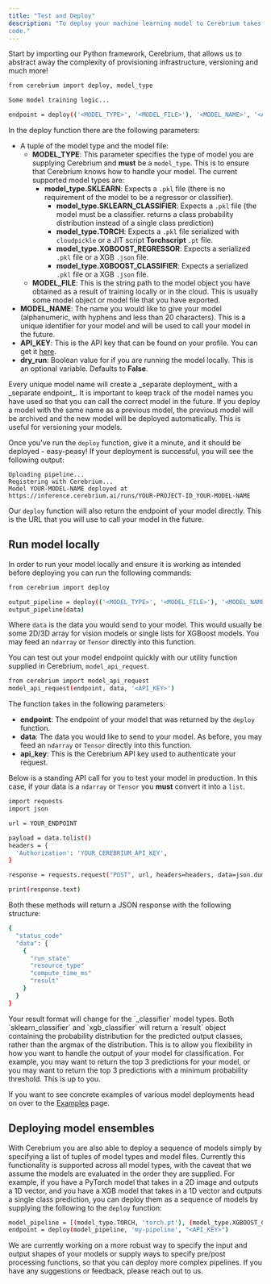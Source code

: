 ```yaml
---
title: "Test and Deploy"
description: "To deploy your machine learning model to Cerebrium takes just 2 lines of
code."
---
```


Start by importing our Python framework, Cerebrium, that allows us to abstract
away the complexity of provisioning infrastructure, versioning and much more!

```bash
from cerebrium import deploy, model_type

Some model training logic...

endpoint = deploy(('<MODEL_TYPE>', '<MODEL_FILE>'), '<MODEL_NAME>', '<API_KEY>', dry_run=False)
```

In the deploy function there are the following parameters:

- A tuple of the model type and the model file:
  - **MODEL_TYPE**: This parameter specifies the type of model you are supplying
    Cerebrium and **must** be a `model_type`. This is to ensure that Cerebrium
    knows how to handle your model. The current supported model types are:
    - **model_type.SKLEARN**: Expects a `.pkl` file (there is no requirement of
      the model to be a regressor or classifier).
      - **model_type.SKLEARN_CLASSIFIER**: Expects a `.pkl` file (the model must
        be a classifier. returns a class probability distribution instead of a
        single class prediction)
      - **model_type.TORCH**: Expects a `.pkl` file serialized with
        `cloudpickle` or a JIT script **Torchscript** `.pt` file.
      - **model_type.XGBOOST_REGRESSOR**: Expects a serialized `.pkl` file or a
        XGB `.json` file.
      - **model_type.XGBOOST_CLASSIFIER**: Expects a serialized `.pkl` file or a
        XGB `.json` file.
  - **MODEL_FILE**: This is the string path to the model object you have
    obtained as a result of training locally or in the cloud. This is usually
    some model object or model file that you have exported.
- **MODEL_NAME**: The name you would like to give your model (alphanumeric, with
  hyphens and less than 20 characters). This is a unique identifier for your
  model and will be used to call your model in the future.
- **API_KEY**: This is the API key that can be found on your profile. You can
  get it [here](https://dashboard.cerebrium.ai/).
- **dry_run**: Boolean value for if you are running the model locally. This is
  an optional variable. Defaults to **False**.

<Note>
  Every unique model name will create a _separate deployment_ with a _separate
  endpoint_. It is important to keep track of the model names you have used so
  that you can call the correct model in the future. If you deploy a model with
  the same name as a previous model, the previous model will be archived and the
  new model will be deployed automatically. This is useful for versioning your
  models.
</Note>

Once you've run the `deploy` function, give it a minute, and it should be
deployed - easy-peasy! If your deployment is successful, you will see the
following output:

```
Uploading pipeline...
Registering with Cerebrium...
Model YOUR-MODEL-NAME deployed at https://inference.cerebrium.ai/runs/YOUR-PROJECT-ID_YOUR-MODEL-NAME
```

Our `deploy` function will also return the endpoint of your model directly. This
is the URL that you will use to call your model in the future.

## Run model locally

In order to run your model locally and ensure it is working as intended before
deploying you can run the following commands:

```bash
from cerebrium import deploy

output_pipeline = deploy(('<MODEL_TYPE>', '<MODEL_FILE>'), '<MODEL_NAME>', '<API_KEY>', dry_run=True)
output_pipeline(data)
```

Where `data` is the data you would send to your model. This would usually be
some 2D/3D array for vision models or single lists for XGBoost models. You may
feed an `ndarray` or `Tensor` directly into this function.

You can test out your model endpoint quickly with our utility function supplied
in Cerebrium, `model_api_request`.

```bash
from cerebrium import model_api_request
model_api_request(endpoint, data, '<API_KEY>')
```

The function takes in the following parameters:

- **endpoint**: The endpoint of your model that was returned by the `deploy`
  function.
- **data**: The data you would like to send to your model. As before, you may
  feed an `ndarray` or `Tensor` directly into this function.
- **api_key**: This is the Cerebrium API key used to authenticate your request.

Below is a standing API call for you to test your model in production. In this
case, if your data is a `ndarray` or `Tensor` you **must** convert it into a
`list`.

```bash
import requests
import json

url = YOUR_ENDPOINT

payload = data.tolist()
headers = {
  'Authorization': 'YOUR_CEREBRIUM_API_KEY',
}

response = requests.request("POST", url, headers=headers, data=json.dumps(payload))

print(response.text)
```

Both these methods will return a JSON response with the following structure:

```bash
{
  "status_code"
  "data": {
    {
      "run_state"
      "resource_type"
      "compute_time_ms"
      "result"
    }
  }
}
```

<Note>
  Your result format will change for the `_classifier` model types. Both
  `sklearn_classifier` and `xgb_classifier` will return a `result` object
  containing the probability distribution for the predicted output classes,
  rather than the argmax of the distribution. This is to allow you flexibility
  in how you want to handle the output of your model for classification. For
  example, you may want to return the top 3 predictions for your model, or you
  may want to return the top 3 predictions with a minimum probability threshold.
  This is up to you.
</Note>

If you want to see concrete examples of various model deployments head on over
to the [Examples](/Cerebrium/examples) page.

## Deploying model ensembles

With Cerebrium you are also able to deploy a sequence of models simply by
specifying a list of tuples of model types and model files. Currently this
functionality is supported across all model types, with the caveat that we
assume the models are evaluated in the order they are supplied. For example, if
you have a PyTorch model that takes in a 2D image and outputs a 1D vector, and
you have a XGB model that takes in a 1D vector and outputs a single class
prediction, you can deploy them as a sequence of models by supplying the
following to the `deploy` function:

```bash
model_pipeline = [(model_type.TORCH, 'torch.pt'), (model_type.XGBOOST_CLASSIFIER, 'xgb.json')]
endpoint = deploy(model_pipeline, 'my-pipeline', "<API_KEY>")
```

We are currently working on a more robust way to specify the input and output
shapes of your models or supply ways to specify pre/post processing functions,
so that you can deploy more complex pipelines. If you have any suggestions or
feedback, please reach out to us.
